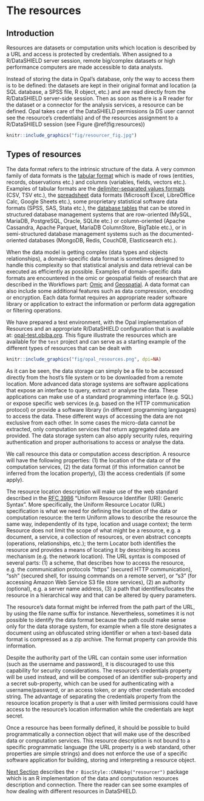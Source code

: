 # The resources

## Introduction

Resources are datasets or computation units which location is described by a URL and access is protected by credentials. When assigned to a R/DataSHIELD server session, remote big/complex datasets or high performance computers are made accessible to data analysts.

Instead of storing the data in Opal’s database, only the way to access them is to be defined: the datasets are kept in their original format and location (a SQL database, a SPSS file, R object, etc.) and are read directly from the R/DataSHIELD server-side session. Then as soon as there is a R reader for the dataset or a connector for the analysis services, a resource can be defined. Opal takes care of the DataSHIELD permissions (a DS user cannot see the resource’s credentials) and of the resources assignment to a R/DataSHIELD session (see Figure \@ref(fig:resources))

```r
knitr::include_graphics("fig/resourcer_fig.jpg")
```

## Types of resources

The data format refers to the intrinsic structure of the data. A very common family of data formats is the [tabular format](https://en.wikipedia.org/wiki/Table_(information)) which is made of rows (entities, records, observations etc.) and columns (variables, fields, vectors etc.). Examples of tabular formats are the [delimiter-separated values formats](https://en.wikipedia.org/wiki/Delimiter-separated_values) (CSV, TSV etc.), the [spreadsheet](https://en.wikipedia.org/wiki/Spreadsheet) data formats (Microsoft Excel, LibreOffice Calc, Google Sheets etc.), some proprietary statistical software data formats (SPSS, SAS, Stata etc.), the [database tables](https://en.wikipedia.org/wiki/Table_(database)) that can be stored in structured database management systems that are row-oriented (MySQL, MariaDB, PostgreSQL, Oracle, SQLite etc.) or column-oriented (Apache Cassandra, Apache Parquet, MariaDB ColumnStore, BigTable etc.), or in semi-structured database management systems such as the documented-oriented databases (MongoDB, Redis, CouchDB, Elasticsearch etc.). 

When the data model is getting complex (data types and objects relationships), a domain-specific data format is sometimes designed to handle this complexity so that statistical analysis and data retrieval can be executed as efficiently as possible. Examples of domain-specific data formats are encountered in the omic or geospatial fields of research that are described in the Workflows part: [Omic](#Omic) and [Geospatial](#GIS). A data format can also include some additional features such as data compression, encoding or encryption. Each data format requires an appropriate reader software library or application to extract the information or perform data aggregation or filtering operations. 

We have prepared a test environment, with the Opal implementation of Resources and an appropriate R/DataSHIELD configuration that is available at: [opal-test.obiba.org](https://opal-test.obiba.org). This figure illustrate the resources which are available for the `test` project and can serve as a starting example of the different types of resources that can be dealt with

```r
knitr::include_graphics("fig/opal_resources.png", dpi=NA)
```
 
 
As it can be seen, the data storage can simply be a file to be accessed directly from the host’s file system or to be downloaded from a remote location. More advanced data storage systems are software applications that expose an interface to query, extract or analyse the data. These applications can make use of a standard programming interface (e.g. SQL) or expose specific web services (e.g. based on the HTTP communication protocol) or provide a software library (in different programming languages) to access the data. These different ways of accessing the data are not exclusive from each other. In some cases the micro-data cannot be extracted, only computation services that return aggregated data are provided. The data storage system can also apply security rules, requiring authentication and proper authorisations to access or analyse the data.
 
We call resource this data or computation access description. A resource will have the following properties: (1) the location of the data or of the computation services, (2) the data format (if this information cannot be inferred from the location property), (3) the access credentials (if some apply).
 
The resource location description will make use of the web standard described in the [RFC 3986](https://tools.ietf.org/html/rfc3986) “Uniform Resource Identifier (URI): Generic Syntax”. More specifically, the Uniform Resource Locator (URL) specification is what we need for defining the location of the data or computation resource: the term Uniform allows to describe the resource the same way, independently of its type, location and usage context; the term Resource does not limit the scope of what might be a resource, e.g. a document, a service, a collection of resources, or even abstract concepts (operations, relationships, etc.); the term Locator both identifies the resource and provides a means of locating it by describing its access mechanism (e.g. the network location). The URL syntax is composed of several parts: (1) a scheme, that describes how to access the resource, e.g. the communication protocols “https” (secured HTTP communication), “ssh” (secured shell, for issuing commands on a remote server), or “s3” (for accessing Amazon Web Service S3 file store services), (2) an authority (optional), e.g. a server name address, (3) a path that identifies/locates the resource in a hierarchical way and that can be altered by query parameters. 
 
The resource’s data format might be inferred from the path part of the URL, by using the file name suffix for instance. Nevertheless, sometimes it is not possible to identify the data format because the path could make sense only for the data storage system, for example when a file store designates a document using an obfuscated string identifier or when a text-based data format is compressed as a zip archive. The format property can provide this information.
 
Despite the authority part of the URL can contain some user information (such as the username and password), it is discouraged to use this capability for security considerations. The resource’s credentials property will be used instead, and will be composed of an identifier sub-property and a secret sub-property, which can be used for authenticating with a username/password, or an access token, or any other credentials encoded string. The advantage of separating the credentials property from the resource location property is that a user with limited permissions could have access to the resource’s location information while the credentials are kept secret.
 
Once a resource has been formally defined, it should be possible to build programmatically a connection object that will make use of the described data or computation services. This resource description is not bound to a specific programmatic language (the URL property is a web standard, other properties are simple strings) and does not enforce the use of a specific software application for building, storing and interpreting a resource object.

[Next Section](#resourcer) describes the `r BiocStyle::CRANpkg("resourcer")` package which is an R implementation of the data and computation resources description and connection. There the reader can see some examples of how dealing with different resources in DataSHIELD.

